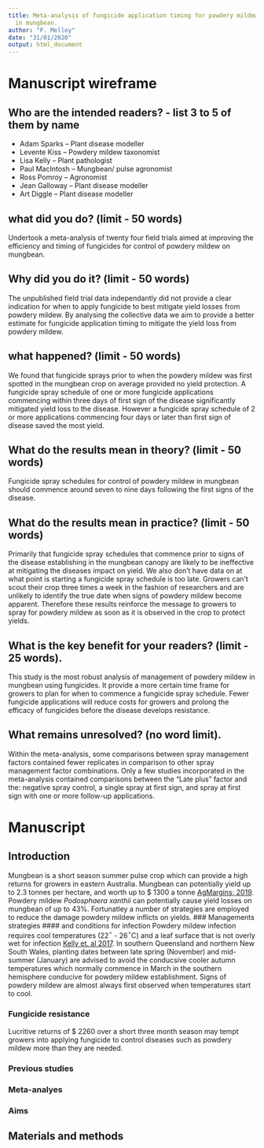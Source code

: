```yaml
---
title: Meta-analysis of fungicide application timing for powdery mildew management
  in mungbean.
author: "P. Melloy"
date: "31/01/2020"
output: html_document
---
```


# Manuscript wireframe

## Who are the intended readers? - list 3 to 5 of them by name
   * Adam Sparks – Plant disease modeller
   * Levente Kiss – Powdery mildew taxonomist
   * Lisa Kelly – Plant pathologist
   * Paul MacIntosh – Mungbean/ pulse agronomist
   * Ross Pomroy – Agronomist
   * Jean Galloway – Plant disease modeller
   * Art Diggle – Plant disease modeller

## what did you do? (limit - 50 words)
Undertook a meta-analysis of twenty four field trials aimed at improving the efficiency and timing of fungicides for control of powdery mildew on mungbean.

## Why did you do it? (limit - 50 words)
The unpublished field trial data independantly did not provide a clear indication for when to apply fungicide to best mitigate yield losses from powdery mildew. By analysing the collective data we aim to provide a better estimate for fungicide application timing to mitigate the yield loss from powdery mildew.

## what happened? (limit - 50 words)  
We found that fungicide sprays prior to when the powdery mildew was first spotted in the mungbean crop on average provided no yield protection. A fungicide spray schedule of one or more fungicide applications commencing within three days of first sign of the disease significantly mitigated yield loss to the disease. However a fungicide spray schedule of 2 or more applications commencing four days or later than first sign of disease saved the most yield.

## What do the results mean in theory? (limit - 50 words)
Fungicide spray schedules for control of powdery mildew in mungbean should commence around seven to nine days following the first signs of the disease.

## What do the results mean in practice? (limit - 50 words)
Primarily that fungicide spray schedules that commence prior to signs of the disease establishing in the mungbean canopy are likely to be ineffective at mitigating the diseases impact on yield. We also don't have data on at what point is starting a fungicide spray schedule is too late. Growers can't scout their crop three times a week in the fashion of researchers and are unlikely to identify the true date when signs of powdery mildew become apparent. Therefore these results reinforce the message to growers to spray for powdery mildew as soon as it is observed in the crop to protect yields.

## What is the key benefit for your readers? (limit - 25 words).
This study is the most robust analysis of management of powdery mildew in mungbean using fungicides. It provide a more certain time frame for growers to plan for when to commence a fungicide spray schedule.
Fewer fungicide applications will reduce costs for growers and prolong the efficacy of fungicides before the disease develops resistance.

## What remains unresolved? (no word limit).
Within the meta-analysis, some comparisons between spray management factors contained fewer replicates in comparison to other spray management factor combinations.
Only a few studies incorporated in the meta-analysis contained comparisons between the "Late plus" factor and the: negative spray control, a single spray at first sign, and spray at first sign with one or more follow-up applications.


# Manuscript

## Introduction
Mungbean is a short season summer pulse crop which can provide a high returns for growers in eastern Australia. Mungbean can potentially yield up to 2.3 tonnes per hectare, and worth up to \$ 1300 a tonne [AgMargins; 2019](https://agmargins.net.au/Reports/Details/fced3a80-a762-481c-b812-9953e33410e6). Powdery mildew _Podosphaera xanthii_ can potentially cause yield losses on mungbean of up to 43%. Fortunatley a number of strategies are employed to reduce the damage powdery mildew inflicts on yields.
### Managements strategies
#### and conditions for infection
Powdery mildew infection requires cool temperatures (22$^\circ$ - 26$^\circ$C) and a leaf surface that is not overly wet for infection [Kelly et. al 2017](https://grdc.com.au/resources-and-publications/grdc-update-papers/tab-content/grdc-update-papers/2017/07/mungbean-and-sorghum-disease-update). In southern Queensland and northern New South Wales, planting dates between late spring (November) and mid-summer (January) are advised to avoid the conducsive cooler autumn temperatures which normally commence in March in the southern hemisphere conducive for powdery mildew establishment.
Signs of powdery mildew are almost always first observed when temperatures start to cool.

### Fungicide resistance
Lucritive returns of \$ 2260 over a short three month season may tempt growers into applying fungicide to control diseases such as powdery mildew more than they are needed.

### Previous studies

### Meta-analyes

### Aims

## Materials and methods

